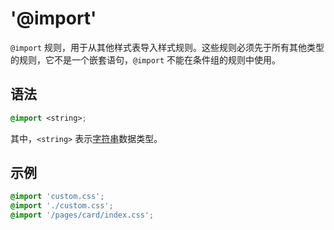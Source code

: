 # '@import'

`@import` 规则，用于从其他样式表导入样式规则。这些规则必须先于所有其他类型的规则，它不是一个嵌套语句，`@import` 不能在条件组的规则中使用。

## 语法

```css
@import <string>;
```

其中，`<string>` 表示[字符串](api/css/data-type/string.mdx)数据类型。

## 示例

```css
@import 'custom.css';
@import './custom.css';
@import '/pages/card/index.css';
```
